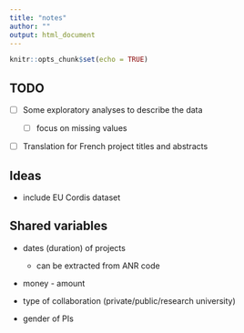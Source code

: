```yaml
---
title: "notes"
author: ""
output: html_document
---
```


```r
knitr::opts_chunk$set(echo = TRUE)
```

## TODO

-   [ ] Some exploratory analyses to describe the data

    -   [ ] focus on missing values

-   [ ] Translation for French project titles and abstracts


## Ideas

-   include EU Cordis dataset


## Shared variables

-   dates (duration) of projects

    -   can be extracted from ANR code

-   money - amount

-   type of collaboration (private/public/research university)

-   gender of PIs
